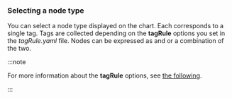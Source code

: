 ### Selecting a node type

<ImgLang img="npm-dashboard-topology-select-node.png" desc="Node selection" />

You can select a node type displayed on the chart. Each corresponds to a single tag. Tags are collected depending on the **tagRule** options you set in the _tagRule.yaml_ file. Nodes can be expressed as <Cmdname sid="ITM06810" className="uitext" /> and <Cmdname sid="ITM06811" className="uitext" /> or a combination of the two.

:::note

For more information about the **tagRule** options, see [the following](set-tagrule).

:::

